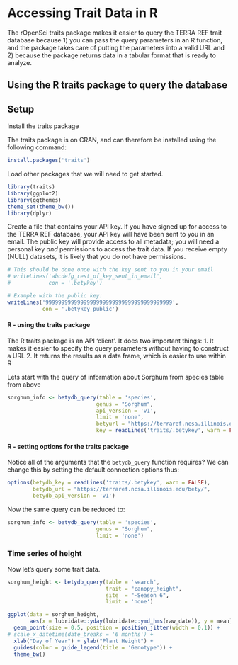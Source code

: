 # Accessing Trait Data in R

The rOpenSci traits package makes it easier to query the TERRA REF trait database because 1) you can pass the query parameters in an R function, and the package takes care of putting the parameters into a valid URL and 2) because the package returns data in a tabular format that is ready to analyze.

## Using the R traits package to query the database

## Setup 

Install the traits package

The traits package is on CRAN, and can therefore be installed using the following command:  

```r
install.packages('traits')
```

Load other packages that we will need to get started.

```r
library(traits)
library(ggplot2)
library(ggthemes)
theme_set(theme_bw())
library(dplyr)
```

Create a file that contains your API key. If you have signed up for access to the TERRA REF database, your API key will have been sent to you in an email. The public key will provide access to all metadata; you will need a personal key _and_ permissions to access the trait data. If you receive empty (NULL) datasets, it is likely that you do not have permissions. 

```r
# This should be done once with the key sent to you in your email
# writeLines('abcdefg_rest_of_key_sent_in_email', 
#            con = '.betykey')

# Example with the public key:
writeLines('9999999999999999999999999999999999999999', 
           con = '.betykey_public')
```

#### R - using the traits package

The R traits package is an API 'client'. It does two important things:
1. It makes it easier to specify the query parameters without having to construct a URL
2. It returns the results as a data frame, which is easier to use within R

Lets start with the query of information about Sorghum from species table from above

```r

sorghum_info <- betydb_query(table = 'species',
                            genus = "Sorghum",
                            api_version = 'v1',
                            limit = 'none',
                            betyurl = "https://terraref.ncsa.illinois.edu/bety/", 
                            key = readLines('traits/.betykey', warn = FALSE))

```

#### R - setting options for the traits package

Notice all of the arguments that the `betydb_query` function requires? We can change this by setting the default connection options thus:



```r
options(betydb_key = readLines('traits/.betykey', warn = FALSE),
        betydb_url = "https://terraref.ncsa.illinois.edu/bety/",
        betydb_api_version = 'v1')
```

Now the same query can be reduced to:

```r
sorghum_info <- betydb_query(table = 'species',
                            genus = "Sorghum",
                            limit = 'none')
```

### Time series of height

Now let's query some trait data.
```r
sorghum_height <- betydb_query(table = 'search',
                               trait = "canopy_height",
                               site  = "~Season 6",
                               limit = 'none')
```

```r
ggplot(data = sorghum_height,
       aes(x = lubridate::yday(lubridate::ymd_hms(raw_date)), y = mean)) +
  geom_point(size = 0.5, position = position_jitter(width = 0.1)) +
# scale_x_datetime(date_breaks = '6 months') +
  xlab("Day of Year") + ylab("Plant Height") +
  guides(color = guide_legend(title = 'Genotype')) +
  theme_bw()
```

